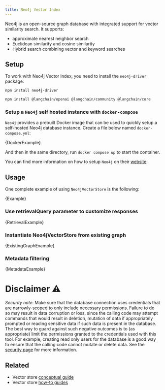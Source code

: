 ```yaml
---
title: Neo4j Vector Index
---
```


Neo4j is an open-source graph database with integrated support for vector similarity search.
It supports:

- approximate nearest neighbor search
- Euclidean similarity and cosine similarity
- Hybrid search combining vector and keyword searches

## Setup

To work with Neo4j Vector Index, you need to install the `neo4j-driver` package:

```bash npm
npm install neo4j-driver
```

<IntegrationInstallTooltip/>

```bash npm
npm install @langchain/openai @langchain/community @langchain/core
```

### Setup a `Neo4j` self hosted instance with `docker-compose`

`Neo4j` provides a prebuilt Docker image that can be used to quickly setup a self-hosted Neo4j database instance.
Create a file below named `docker-compose.yml`:


<CodeBlock language="yml" name="docker-compose.yml">
  {DockerExample}
</CodeBlock>

And then in the same directory, run `docker compose up` to start the container.

You can find more information on how to setup `Neo4j` on their [website](https://neo4j.com/docs/operations-manual/current/installation/).

## Usage


One complete example of using `Neo4jVectorStore` is the following:

<CodeBlock language="typescript">{Example}</CodeBlock>

### Use retrievalQuery parameter to customize responses


<CodeBlock language="typescript">{RetrievalExample}</CodeBlock>

### Instantiate Neo4jVectorStore from existing graph


<CodeBlock language="typescript">{ExistingGraphExample}</CodeBlock>

### Metadata filtering


<CodeBlock language="typescript">{MetadataExample}</CodeBlock>

# Disclaimer ⚠️

_Security note_: Make sure that the database connection uses credentials
that are narrowly-scoped to only include necessary permissions.
Failure to do so may result in data corruption or loss, since the calling
code may attempt commands that would result in deletion, mutation
of data if appropriately prompted or reading sensitive data if such
data is present in the database.
The best way to guard against such negative outcomes is to (as appropriate)
limit the permissions granted to the credentials used with this tool.
For example, creating read only users for the database is a good way to
ensure that the calling code cannot mutate or delete data.
See the [security page](/docs/security) for more information.

## Related

- Vector store [conceptual guide](/oss/concepts/#vectorstores)
- Vector store [how-to guides](/oss/how-to/#vectorstores)
